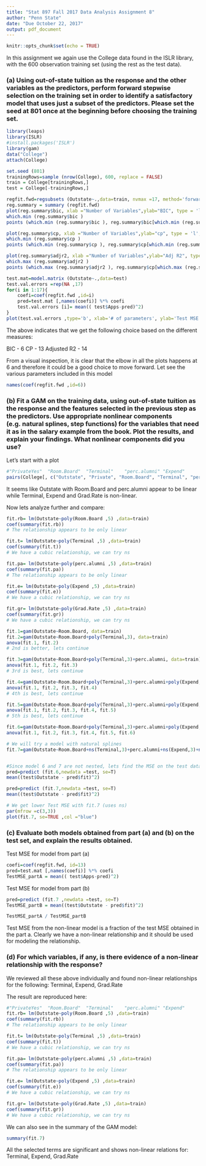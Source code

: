 ```yaml
---
title: "Stat 897 Fall 2017 Data Analysis Assignment 8"
author: "Penn State"
date: "Due October 22, 2017"
output: pdf_document
---
```


```r
knitr::opts_chunk$set(echo = TRUE)
```

In this assignment we again use the College data found in the ISLR library, with the 600 observation training set (using the rest as the test data).

### (a) Using out-of-state tuition as the response and the other variables as the predictors, perform forward stepwise selection on the training set in order to identify a satisfactory model that uses just a subset of the predictors. Please set the seed at 801 once at the beginning before choosing the training set.

```r
library(leaps)
library(ISLR)
#install.packages('ISLR')
library(gam)
data("College")
attach(College)

set.seed (801)
trainingRows=sample (nrow(College), 600, replace = FALSE)
train = College[trainingRows,]
test = College[-trainingRows,]

regfit.fwd=regsubsets (Outstate~.,data=train, nvmax =17, method='forward')
reg.summary = summary (regfit.fwd)
plot(reg.summary$bic, xlab ="Number of Variables",ylab="BIC", type = 'l', main = 'Forward Step - Performance Measure')
which.min (reg.summary$bic )
points (which.min (reg.summary$bic ), reg.summary$bic[which.min (reg.summary$bic )], col ="red",cex =2, pch =20)

plot(reg.summary$cp, xlab ="Number of Variables",ylab="cp", type = 'l', main = 'Forward Step - Performance Measure')
which.min (reg.summary$cp )
points (which.min (reg.summary$cp ), reg.summary$cp[which.min (reg.summary$cp )], col ="red",cex =2, pch =20)

plot(reg.summary$adjr2, xlab ="Number of Variables",ylab="Adj R2", type = 'l', main = 'Forward Step - Performance Measure')
which.max (reg.summary$adjr2 )
points (which.max (reg.summary$adjr2 ), reg.summary$cp[which.max (reg.summary$adjr2 )], col ="red",cex =2, pch =20)

test.mat=model.matrix (Outstate~.,data=test)
test.val.errors =rep(NA ,17)
for(i in 1:17){
	coefi=coef(regfit.fwd ,id=i)
	pred=test.mat [,names(coefi)] %*% coefi
	test.val.errors [i]= mean(( test$Apps-pred)^2)
}
plot(test.val.errors ,type='b', xlab='# of parameters', ylab='Test MSE')

```

The above indicates that we get the following choice based on the different measures:

BIC - 6
CP - 13
Adjusted R2 - 14

From a visual inspection, it is clear that the elbow in all the plots happens at 6 and therefore it could be a good choice to move forward. Let see the various parameters included in this model

```r
names(coef(regfit.fwd ,id=6))
```

### (b)  Fit a GAM on the training data, using out-of-state tuition as the response and the features selected in the previous step as the predictors. Use appropriate nonlinear components (e.g. natural splines, step functions) for the variables that need it as in the salary example from the book.  Plot the results, and explain your findings.   What nonlinear components did you use?

Let's start with a plot
```r
#"PrivateYes"  "Room.Board"  "Terminal"    "perc.alumni" "Expend"      "Grad.Rate"
pairs(College[, c("Outstate", "Private", "Room.Board", "Terminal", "perc.alumni", "Expend", "Grad.Rate")])
```
It seems like Outstate with Room.Board and perc.alumni appear to be linear while Terminal, Expend and Grad.Rate is non-linear.

Now lets analyze further and compare: 
```r
fit.rb= lm(Outstate~poly(Room.Board ,5) ,data=train)
coef(summary(fit.rb))
# The relationship appears to be only linear

fit.t= lm(Outstate~poly(Terminal ,5) ,data=train)
coef(summary(fit.t))
# We have a cubic relationship, we can try ns

fit.pa= lm(Outstate~poly(perc.alumni ,5) ,data=train)
coef(summary(fit.pa))
# The relationship appears to be only linear

fit.e= lm(Outstate~poly(Expend ,5) ,data=train)
coef(summary(fit.e))
# We have a cubic relationship, we can try ns

fit.gr= lm(Outstate~poly(Grad.Rate ,5) ,data=train)
coef(summary(fit.gr))
# We have a cubic relationship, we can try ns

fit.1=gam(Outstate~Room.Board, data=train)
fit.2=gam(Outstate~Room.Board+poly(Terminal,3), data=train)
anova(fit.1, fit.2)
# 2nd is better, lets continue

fit.3=gam(Outstate~Room.Board+poly(Terminal,3)+perc.alumni, data=train)
anova(fit.1, fit.2, fit.3)
# 3rd is best, lets continue

fit.4=gam(Outstate~Room.Board+poly(Terminal,3)+perc.alumni+poly(Expend,3), data=train)
anova(fit.1, fit.2, fit.3, fit.4)
# 4th is best, lets continue

fit.5=gam(Outstate~Room.Board+poly(Terminal,3)+perc.alumni+poly(Expend,3)+poly(Grad.Rate,3), data=train)
anova(fit.1, fit.2, fit.3, fit.4, fit.5)
# 5th is best, lets continue

fit.6=gam(Outstate~Room.Board+poly(Terminal,3)+perc.alumni+poly(Expend,3)+poly(Grad.Rate,3)+Private, data=train)
anova(fit.1, fit.2, fit.3, fit.4, fit.5, fit.6)

# We will try a model with natural splines
fit.7=gam(Outstate~Room.Board+ns(Terminal,3)+perc.alumni+ns(Expend,3)+ns(Grad.Rate,3)+Private, data=train)


#Since model 6 and 7 are not nested, lets find the MSE on the test data to perform further comparison
pred=predict (fit.6,newdata =test, se=T)
mean((test$Outstate - pred$fit)^2)

pred=predict (fit.7,newdata =test, se=T)
mean((test$Outstate - pred$fit)^2)

# We get lower Test MSE with fit.7 (uses ns)
par(mfrow =c(3,3))
plot(fit.7, se=TRUE ,col ="blue")
```

### (c) Evaluate both models obtained from part (a) and (b) on the test set, and explain the results obtained.

Test MSE for model from part (a)
```r
coefi=coef(regfit.fwd, id=13)
pred=test.mat [,names(coefi)] %*% coefi
TestMSE_partA = mean(( test$Apps-pred)^2)
```

Test MSE for model from part (b)
```r
pred=predict (fit.7 ,newdata =test, se=T)
TestMSE_partB = mean((test$Outstate - pred$fit)^2)

TestMSE_partA / TestMSE_partB
```

Test MSE from the non-linear model is a fraction of the test MSE obtained in the part a. Clearly we have a non-linear relationship and it should be used for modeling the relationship.

### (d) For which variables, if any, is there evidence of a non-linear relationship with the response?

We reviewed all these above individually and found non-linear relationships for the following: Terminal, Expend, Grad.Rate

The result are reproduced here:

```r
#"PrivateYes"  "Room.Board"  "Terminal"    "perc.alumni" "Expend"      "Grad.Rate"
fit.rb= lm(Outstate~poly(Room.Board ,5) ,data=train)
coef(summary(fit.rb))
# The relationship appears to be only linear

fit.t= lm(Outstate~poly(Terminal ,5) ,data=train)
coef(summary(fit.t))
# We have a cubic relationship, we can try ns

fit.pa= lm(Outstate~poly(perc.alumni ,5) ,data=train)
coef(summary(fit.pa))
# The relationship appears to be only linear

fit.e= lm(Outstate~poly(Expend ,5) ,data=train)
coef(summary(fit.e))
# We have a cubic relationship, we can try ns

fit.gr= lm(Outstate~poly(Grad.Rate ,5) ,data=train)
coef(summary(fit.gr))
# We have a cubic relationship, we can try ns

```

We can also see in the summary of the GAM model:
```r
summary(fit.7)
```

All the selected terms are significant and shows non-linear relations for:  Terminal, Expend, Grad.Rate